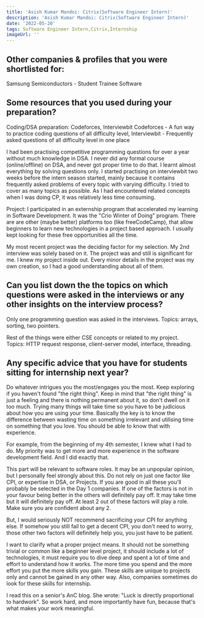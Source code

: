 ```yaml
---
title: 'Asish Kumar Mandoi: Citrix(Software Engineer Intern)'
description: 'Asish Kumar Mandoi: Citrix(Software Engineer Intern)'
date: '2022-05-20'
tags: Software Engineer Intern,Citrix,Internship
imageUrl: ''
---
```


## Other companies & profiles that you were shortlisted for:
Samsung Semiconductors - Student Trainee Software

## Some resources that you used during your preparation?
Coding/DSA preparation: Codeforces, Interviewbit
Codeforces - A fun way to practice coding questions of all difficulty level, 
Interviewbit - Frequently asked questions of all difficulty level in one place

I had been practising competitive programming questions for over a year without much knowledge in DSA. I never did any formal course (online/offline) on DSA, and never got proper time to do that. I learnt almost everything by solving questions only. I started practising on interviewbit two weeks before the intern season started, mainly because it contains frequently asked problems of every topic with varying difficulty. I tried to cover as many topics as possible. As I had encountered related concepts when I was doing CP, it was relatively less time consuming.

Project: I participated in an externship program that accelerated my learning in Software Development. It was the "Crio Winter of Doing" program. There are are other (maybe better) platforms too (like freeCodeCamp), that allow beginners to learn new technologies in a project based approach. I usually kept looking for these free opportunities all the time.

My most recent project was the deciding factor for my selection. My 2nd interview was solely based on it. The project was and still is significant for me. I knew my project inside out. Every minor details in the project was my own creation, so I had a good understanding about all of them.

## Can you list down the the topics on which questions were asked in the interviews or any other insights on the interview process?
Only one programming question was asked in the interviews.
Topics: arrays, sorting, two pointers.

Rest of the things were either CSE concepts or related to my project.
Topics: HTTP request response, client-server model, interface, threading.

## Any specific advice that you have for students sitting for internship next year?
Do whatever intrigues you the most/engages you the most. Keep exploring if you haven't found "the right thing". Keep in mind that "the right thing" is just a feeling and there is nothing permanent about it, so don't dwell on it too much. Trying many things will take time so you have to be judicious about how you are using your time. Basically the key is to know the difference between wasting time on something irrelevant and utilising time on something that you love. You should be able to know that with experience.

For example, from the beginning of my 4th semester, I knew what I had to do. My priority was to get more and more experience in the software development field. And I did exactly that.

This part will be relevant to software roles. It may be an unpopular opinion, but I personally feel strongly about this.
Do not rely on just one factor like CPI, or expertise in DSA, or Projects. If you are good in all these you'll probably be selected in the Day 1 companies. If one of the factors is not in your favour being better in the others will definitely pay off. It may take time but it will definitely pay off. At least 2 out of these factors will play a role. Make sure you are confident about any 2.

But, I would seriously NOT recommend sacrificing your CPI for anything else. If somehow you still fail to get a decent CPI, you don't need to worry, those other two factors will definitely help you, you just have to be patient.

I want to clarify what a proper project means. It should not be something trivial or common like a beginner level project, it should include a lot of technologies, it must require you to dive deep and spent a lot of time and effort to understand how it works. The more time you spend and the more effort you put the more skills you gain. These skills are unique to projects only and cannot be gained in any other way. Also, companies sometimes do look for these skills for internship.


I read this on a senior's AnC blog. She wrote: "Luck is directly proportional to hardwork". So work hard, and more importantly have fun, because that's what makes your work meaningful.

